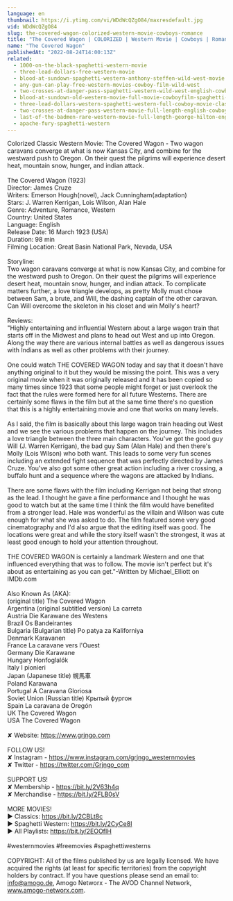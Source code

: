 ```yaml
---
language: en
thumbnail: https://i.ytimg.com/vi/WDdWcQZgO84/maxresdefault.jpg
vid: WDdWcQZgO84
slug: the-covered-wagon-colorized-western-movie-cowboys-romance
title: "The Covered Wagon | COLORIZED | Western Movie | Cowboys | Romance"
name: "The Covered Wagon"
publishedAt: "2022-08-24T14:00:13Z"
related:
  - 1000-on-the-black-spaghetti-western-movie
  - three-lead-dollars-free-western-movie
  - blood-at-sundown-spaghetti-western-anthony-steffen-wild-west-movie
  - any-gun-can-play-free-western-movies-cowboy-film-wild-west
  - two-crosses-at-danger-pass-spaghetti-western-wild-west-english-cowboys-full-length
  - blood-at-sundown-old-western-movie-full-movie-cowboyfilm-spaghetti-western-english
  - three-lead-dollars-western-spaghetti-western-full-cowboy-movie-classic-film-wild-west
  - two-crosses-at-danger-pass-western-movie-full-length-english-cowboy-film
  - last-of-the-badmen-rare-western-movie-full-length-george-hilton-english-full-movie
  - apache-fury-spaghetti-western
---
```


Colorized Classic Western Movie: The Covered Wagon - Two wagon caravans converge at what is now Kansas City, and combine for the westward push to Oregon. On their quest the pilgrims will experience desert heat, mountain snow, hunger, and indian attack. <br />
<br />
The Covered Wagon (1923)<br />
Director: James Cruze<br />
Writers: Emerson Hough(novel), Jack Cunningham(adaptation)<br />
Stars: J. Warren Kerrigan, Lois Wilson, Alan Hale<br />
Genre: Adventure, Romance, Western<br />
Country: United States<br />
Language: English<br />
Release Date: 16 March 1923 (USA)<br />
Duration: 98 min<br />
Filming Location: Great Basin National Park, Nevada, USA<br />
<br />
Storyline:<br />
Two wagon caravans converge at what is now Kansas City, and combine for the westward push to Oregon. On their quest the pilgrims will experience desert heat, mountain snow, hunger, and indian attack. To complicate matters further, a love triangle develops, as pretty Molly must chose between Sam, a brute, and Will, the dashing captain of the other caravan. Can Will overcome the skeleton in his closet and win Molly's heart?<br />
<br />
Reviews:<br />
"Highly entertaining and influential Western about a large wagon train that starts off in the Midwest and plans to head out West and up into Oregon. Along the way there are various internal battles as well as dangerous issues with Indians as well as other problems with their journey.<br />
<br />
One could watch THE COVERED WAGON today and say that it doesn't have anything original to it but they would be missing the point. This was a very original movie when it was originally released and it has been copied so many times since 1923 that some people might forget or just overlook the fact that the rules were formed here for all future Westerns. There are certainly some flaws in the film but at the same time there's no question that this is a highly entertaining movie and one that works on many levels.<br />
<br />
As I said, the film is basically about this large wagon train heading out West and we see the various problems that happen on the journey. This includes a love triangle between the three main characters. You've got the good guy Will (J. Warren Kerrigan), the bad guy Sam (Alan Hale) and then there's Molly (Lois Wilson) who both want. This leads to some very fun scenes including an extended fight sequence that was perfectly directed by James Cruze. You've also got some other great action including a river crossing, a buffalo hunt and a sequence where the wagons are attacked by Indians.<br />
<br />
There are some flaws with the film including Kerrigan not being that strong as the lead. I thought he gave a fine performance and I thought he was good to watch but at the same time I think the film would have benefited from a stronger lead. Hale was wonderful as the villain and Wilson was cute enough for what she was asked to do. The film featured some very good cinematography and I'd also argue that the editing itself was good. The locations were great and while the story itself wasn't the strongest, it was at least good enough to hold your attention throughout.<br />
<br />
THE COVERED WAGON is certainly a landmark Western and one that influenced everything that was to follow. The movie isn't perfect but it's about as entertaining as you can get."-Written by Michael_Elliott on IMDb.com<br />
<br />
Also Known As (AKA):<br />
(original title) The Covered Wagon<br />
Argentina (original subtitled version) La carreta<br />
Austria Die Karawane des Westens<br />
Brazil Os Bandeirantes<br />
Bulgaria (Bulgarian title) Po patya za Kaliforniya<br />
Denmark Karavanen<br />
France La caravane vers l'Ouest<br />
Germany Die Karawane<br />
Hungary Honfoglalók<br />
Italy I pionieri<br />
Japan (Japanese title) 幌馬車<br />
Poland Karawana<br />
Portugal A Caravana Gloriosa<br />
Soviet Union (Russian title) Крытый фургон<br />
Spain La caravana de Oregón<br />
UK The Covered Wagon<br />
USA The Covered Wagon<br />
<br />
✘ Website: https://www.grjngo.com<br />
<br />
FOLLOW US!<br />
✘ Instagram - https://www.instagram.com/grjngo_westernmovies<br />
✘ Twitter - https://twitter.com/Grjngo_com<br />
<br />
SUPPORT US!<br />
✘ Membership - https://bit.ly/2V63h4q<br />
✘ Merchandise - https://bit.ly/2FLB0sV<br />
<br />
MORE MOVIES! <br />
► Classics: https://bit.ly/2CBLt8c <br />
► Spaghetti Western: https://bit.ly/2CyCe8I <br />
► All Playlists: https://bit.ly/2EOOfIH <br />
<br />
#westernmovies #freemovies #spaghettiwesterns<br />
<br />
COPYRIGHT: All of the films published by us are legally licensed. We have acquired the rights (at least for specific territories) from the copyright holders by contract. If you have questions please send an email to: info@amogo.de, Amogo Networx - The AVOD Channel Network, www.amogo-networx.com.
